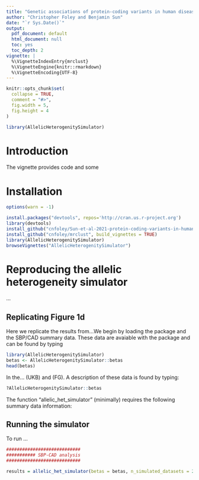 ```yaml
---
title: "Genetic associations of protein-coding variants in human disease"
author: "Christopher Foley and Benjamin Sun"
date: "`r Sys.Date()`"
output:
  pdf_document: default
  html_document: null
  toc: yes
  toc_depth: 2
vignette: |
  %\VignetteIndexEntry{mrclust} 
  %\VignetteEngine{knitr::rmarkdown} 
  %\VignetteEncoding{UTF-8}
---
```


```r
knitr::opts_chunk$set(
  collapse = TRUE,
  comment = "#>",
  fig.width = 5, 
  fig.height = 4
)
```

```r
library(AllelicHeterogenitySimulator)
```


# Introduction


The vignette provides code and some


# Installation


```r
options(warn = -1)
```

```r
install.packages("devtools", repos='http://cran.us.r-project.org')
library(devtools)
install_github("cnfoley/Sun-et-al-2021-protein-coding-variants-in-human-disease", build_vignettes = FALSE)
install_github("cnfoley/mrclust", build_vignettes = TRUE)
library(AllelicHeterogenitySimulator)
browseVignettes("AllelicHeterogenitySimulator")

```

# Reproducing the allelic heterogeneity simulator 

...

## Replicating Figure 1d 

Here we replicate the results from...We begin by
loading the package and the SBP/CAD summary data. These data are avaiable with
the package and can be found by typing

```r
library(AllelicHeterogenitySimulator)
betas <- AllelicHeterogenitySimulator::betas
head(betas)
```

In the... (UKB) and (FG). A description of these data is found by
typing:

```r
?AllelicHeterogenitySimulator::betas
```

The function "allelic_het_simulator" (minimally) requires the following summary data
information: 

## Running the simulator 


To run ...      

```r
############################
########### SBP-CAD analysis
############################

results = allelic_het_simulator(betas = betas, n_simulated_datasets = 2);

```
